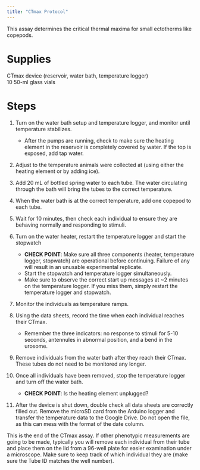 ```yaml
---
title: "CTmax Protocol"
---
```


This assay determines the critical thermal maxima for small ectotherms like copepods.

# Supplies

CTmax device (reservoir, water bath, temperature logger)\
10 50-ml glass vials

# Steps

1.  Turn on the water bath setup and temperature logger, and monitor until temperature stabilizes.

    -   After the pumps are running, check to make sure the heating element in the reservoir is completely covered by water. If the top is exposed, add tap water.

2.  Adjust to the temperature animals were collected at (using either the heating element or by adding ice).

3.  Add 20 mL of bottled spring water to each tube. The water circulating through the bath will bring the tubes to the correct temperature.

4.  When the water bath is at the correct temperature, add one copepod to each tube.

5.  Wait for 10 minutes, then check each individual to ensure they are behaving normally and responding to stimuli.

6.  Turn on the water heater, restart the temperature logger and start the stopwatch

    -   **CHECK POINT**: Make sure all three components (heater, temperature logger, stopwatch) are operational before continuing. Failure of any will result in an unusable experimental replicate.
    -   Start the stopwatch and temperature logger simultaneously.
    -   Make sure to observe the correct start up messages at \~2 minutes on the temperature logger. If you miss them, simply restart the temperature logger and stopwatch.

7.  Monitor the individuals as temperature ramps.

8.  Using the data sheets, record the time when each individual reaches their CTmax.

    -   Remember the three indicators: no response to stimuli for 5-10 seconds, antennules in abnormal position, and a bend in the urosome.

9.  Remove individuals from the water bath after they reach their CTmax. These tubes do not need to be monitored any longer.

10. Once all individuals have been removed, stop the temperature logger and turn off the water bath.

    -   **CHECK POINT**: Is the heating element unplugged?

11. After the device is shut down, double check all data sheets are correctly filled out. Remove the microSD card from the Arduino logger and transfer the temperature data to the Google Drive. Do not open the file, as this can mess with the format of the date column.

This is the end of the CTmax assay. If other phenotypic measurements are going to be made, typically you will remove each individual from their tube and place them on the lid from a 96-well plate for easier examination under a microscope. Make sure to keep track of which individual they are (make sure the Tube ID matches the well number).
